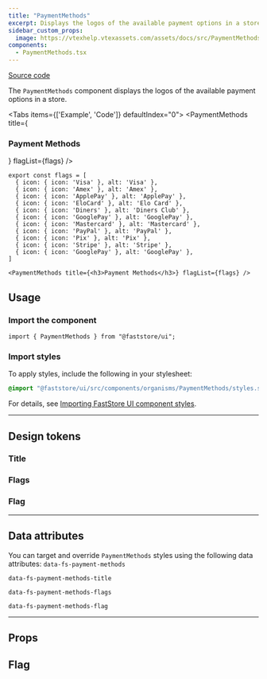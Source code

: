```yaml
---
title: "PaymentMethods"
excerpt: Displays the logos of the available payment options in a store.
sidebar_custom_props:
  image: https://vtexhelp.vtexassets.com/assets/docs/src/PaymentMethods___b0f344b254360daa53406cd631887adf.png
components:
  - PaymentMethods.tsx
---
```


[<i class="fa-brands fa-github"></i> Source code](https://github.com/vtex/faststore/tree/main/packages/components/src/organisms/PaymentMethods)

The `PaymentMethods` component displays the logos of the available payment options in a store.

<Tabs items={['Example', 'Code']} defaultIndex="0">
  <Tab>
    <OverviewSection>
      <PaymentMethods title={<h3>Payment Methods</h3>} flagList={flags} />
    </OverviewSection>
  </Tab>
  <Tab>
```tsx
export const flags = [
  { icon: { icon: 'Visa' }, alt: 'Visa' },
  { icon: { icon: 'Amex' }, alt: 'Amex' },
  { icon: { icon: 'ApplePay' }, alt: 'ApplePay' },
  { icon: { icon: 'EloCard' }, alt: 'Elo Card' },
  { icon: { icon: 'Diners' }, alt: 'Diners Club' },
  { icon: { icon: 'GooglePay' }, alt: 'GooglePay' },
  { icon: { icon: 'Mastercard' }, alt: 'Mastercard' },
  { icon: { icon: 'PayPal' }, alt: 'PayPal' },
  { icon: { icon: 'Pix' }, alt: 'Pix' },
  { icon: { icon: 'Stripe' }, alt: 'Stripe' },
  { icon: { icon: 'GooglePay' }, alt: 'GooglePay' },
]

<PaymentMethods title={<h3>Payment Methods</h3>} flagList={flags} />
```

  </Tab>
</Tabs>

## Usage

### Import the component

```tsx
import { PaymentMethods } from "@faststore/ui";
```

### Import styles

To apply styles, include the following in your stylesheet:

```scss
@import "@faststore/ui/src/components/organisms/PaymentMethods/styles.scss";
```

For details, see [Importing FastStore UI component styles](https://developers.vtex.com/docs/guides/faststore/using-themes-importing-ui-components-styles).

---

## Design tokens

### Title

<TokenTable>
  <TokenRow
    token="--fs-payment-methods-title-size"
    value="var(--fs-text-size-body)"
  />
  <TokenRow
    token="--fs-payment-methods-title-weight"
    value="var(--fs-text-weight-bold)"
  />
  <TokenRow token="--fs-payment-methods-title-line-height" value="1.25" />
</TokenTable>

### Flags

<TokenTable>
  <TokenRow
    token="--fs-payment-methods-flags-row-gap"
    value="var(--fs-spacing-1)"
  />
  <TokenRow
    token="--fs-payment-methods-flags-margin-top"
    value="var(--fs-spacing-3)"
  />
</TokenTable>

### Flag

<TokenTable>
  <TokenRow
    token="--fs-payment-methods-flag-width"
    value="var(--fs-spacing-5)"
  />
  <TokenRow
    token="--fs-payment-methods-flag-height"
    value="var(--fs-spacing-4)"
  />
  <TokenRow
    token="--fs-payment-methods-flag-bkg-color"
    value="var(--fs-color-neutral-0)"
    isColor
  />
  <TokenRow
    token="--fs-payment-methods-flag-border-width"
    value="var(--fs-border-width)"
  />
  <TokenRow
    token="--fs-payment-methods-flag-border-color"
    value="var(--fs-color-neutral-3)"
    isColor
  />
  <TokenRow
    token="--fs-payment-methods-flag-border-radius"
    value="var(--fs-border-radius-small)"
  />
</TokenTable>

---

## Data attributes

You can target and override `PaymentMethods` styles using the following data attributes:
`data-fs-payment-methods`

`data-fs-payment-methods-title`

`data-fs-payment-methods-flags`

`data-fs-payment-methods-flag`

---

## Props

<ComponentPropsSection component="PaymentMethods" />

## Flag

<PropsSection propsList={propsFlag} />

